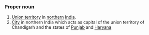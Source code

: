 ===Proper noun===
#[[Union territory]] in [[northern]] [[India]].
#[[City]] in northern India which acts as capital of the union territory of Chandigarh and the states of [[Punjab]] and [[Haryana]]